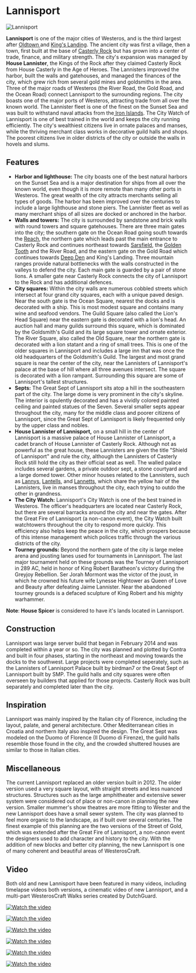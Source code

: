 

# Lannisport

<Image
  src="https://cdn.sanity.io/images/1as7cn02/production/f080285db9e2d2989ea159135147ad9a3a67ff18-1280x720.png?w=976&h=350&fit=crop&crop=center&auto=format"
  alt="Lannisport"
  width={976}
  height={350}
/>

<ProjectDetails
  floatRight
  region="Westerlands"
  house="House Lannister of Lannisport"
  type="City"
  status="Completed"
  warp="/warp lannisport"
  projectLead="Contra"
  dateStarted="January 29, 2014"
  dateCompleted="January 29, 2014"
/>

**Lannisport** is one of the major cities of Westeros, and is the third largest after [Oldtown ](https://westeroscraft.com/wiki/reach/oldtown)and [King's Landing](https://westeroscraft.com/wiki/crownlands/kings-landing). The ancient city was first a village, then a town, first built at the base of [Casterly Rock](https://westeroscraft.com/wiki/westerlands/casterly-rock) but has grown into a center of trade, finance, and military strength. The city's expansion was managed by **House Lannister**, the Kings of the Rock after they claimed Casterly Rock from House Casterly in the Age of Heroes. The Lannisters improved the harbor, built the walls and gatehouses, and managed the finances of the city, which grew rich from several gold mines and goldsmiths in the area. Three of the major roads of Westeros (the River Road, the Gold Road, and the Ocean Road) connect Lannisport to the surrounding regions. The city boasts one of the major ports of Westeros, attracting trade from all over the known world. The Lannister fleet is one of the finest on the Sunset Sea and was built to withstand naval attacks from the[ Iron Islands](https://westeroscraft.com/wiki/iron-islands). The City Watch of Lannisport is one of best trained in the world and keeps the city running efficiently. The city's wealthiest citizens live in ornate palaces and manses, while the thriving merchant class works in decorative guild halls and shops. The poorest citizens live in older districts of the city or outside the walls in hovels and slums.

## Features

- **Harbor and lighthouse:** The city boasts one of the best natural harbors on the Sunset Sea and is a major destination for ships from all over the known world, even though it is more remote than many other ports in Westeros. The great wealth of the city attracts merchants selling all types of goods. The harbor has been improved over the centuries to include a large lighthouse and stone piers. The Lannister fleet as well as many merchant ships of all sizes are docked or anchored in the harbor.
- **Walls and towers:** The city is surrounded by sandstone and brick walls with round towers and square gatehouses. There are three main gates into the city; the southern gate on the Ocean Road going south towards the [Reach](https://westeroscraft.com/wiki/reach), the northern gate which leads past the main entrance to Casterly Rock and continues northeast towards [Sarsfield](https://westeroscraft.com/wiki/westerlands/sarsfield), the [Golden Tooth](https://westeroscraft.com/wiki/westerlands/golden-tooth) and the River Road, and the eastern gate on the Gold Road which continues towards [Deep Den](https://westeroscraft.com/wiki/westerlands/deep-den) and King's Landing. Three mountain ranges provide natural bottlenecks with the walls constructed in the valleys to defend the city. Each main gate is guarded by a pair of stone lions. A smaller gate near Casterly Rock connects the city of Lannisport to the Rock and has additional defences.
- **City squares:** Within the city walls are numerous cobbled streets which intersect at four grand city squares, each with a unique paved design. Near the south gate is the Ocean Square, nearest the docks and is decorated with a ship. This is most modest square and contains many wine and seafood vendors. The Guild Square (also called the Lion's Head Square) near the eastern gate is decorated with a lion's head. An auction hall and many guilds surround this square, which is dominated by the Goldsmith's Guild and its large square tower and ornate exterior. The River Square, also called the Old Square, near the northern gate is decorated with a lion statant and a ring of small trees. This is one of the older squares in Lannisport and includes a large inn that was once the old headquarters of the Goldsmith's Guild. The largest and most grand square is near the center of the city, near the Lannisters of Lannisport's palace at the base of hill where all three avenues intersect. The square is decorated with a lion rampant. Surrounding this square are some of Lannisport's tallest structures.
- **Septs:** The Great Sept of Lannisport sits atop a hill in the southeastern part of the city. The large dome is very prominent in the city's skyline. The interior is opulently decorated and has a vividly colored painted ceiling and painted statues of the Seven. Several smaller septs appear throughout the city, many for the middle class and poorer citizens of Lannisport, since the Great Sept of Lannisport is likely frequented only by the upper class and nobles.
- **House Lannister of Lannisport,** on a small hill in the center of Lannisport is a massive palace of House Lannister of Lannisport, a cadet branch of House Lannister of Casterly Rock. Although not as powerful as the great house, these Lannisters are given the title "Shield of Lannisport" and rule the city, although the Lannisters of Casterly Rock still hold the city as their official seat as well. The walled palace includes several gardens, a private outdoor sept, a stone courtyard and a large domed tower. Other minor houses related to the Lannisters, such as [Lannys](https://awoiaf.westeros.org/index.php/House_Lanny), [Lantells](https://awoiaf.westeros.org/index.php/House_Lantell), and [Lannetts](https://awoiaf.westeros.org/index.php/House_Lannett), which share the yellow hair of the Lannisters, live in manses throughout the city, each trying to outdo the other in grandness.
- **The City Watch:** Lannisport's City Watch is one of the best trained in Westeros. The officer's headquarters are located near Casterly Rock, but there are several barracks around the city and near the gates. After the Great Fire of Lannisport (a non-canon event), the City Watch built watchtowers throughout the city to respond more quickly. This efficiency also helps keep the peace in the city, which prospers because of this intense management which polices traffic through the various districts of the city.
- **Tourney grounds:** Beyond the northern gate of the city is large melee arena and jousting lanes used for tournaments in Lannisport. The last major tournament held on these grounds was the Tourney of Lannisport in 289 AC, held in honor of King Robert Baratheon's victory during the Greyjoy Rebellion. Ser Jorah Mormont was the victor of the joust, in which he crowned his future wife Lynesse Hightower as Queen of Love and Beauty after defeating Jaime Lannister. Near the abandoned tourney grounds is a defaced sculpture of King Robert and his mighty warhammer.

**Note**: **House Spicer** is considered to have it's lands located in Lannisport.

## Construction

Lannisport was large server build that began in February 2014 and was completed within a year or so. The city was planned and plotted by Contra and built in four phases, starting in the northeast and moving towards the docks to the southwest. Large projects were completed seperately, such as the Lannisters of Lannisport Palace built by birdman7 or the Great Sept of Lannisport built by SMP. The guild halls and city squares were often overseen by builders that applied for those projects. Casterly Rock was built separately and completed later than the city.

## Inspiration

Lannisport was mainly inspired by the Italian city of Florence, including the layout, palate, and general architecture. Other Mediterranean cities in Croatia and northern Italy also inspired the design. The Great Sept was modeled on the Duomo of Florence (Il Duomo di Firenze), the guild halls resemble those found in the city, and the crowded shuttered houses are similar to those in Italian cities.

## Miscellaneous

The current Lannisport replaced an older version built in 2012. The older version used a very square layout, with straight streets and less nuanced structures. Structures such as the large amphitheater and extensive sewer system were considered out of place or non-canon in planning the new version. Smaller mummer's show theatres are more fitting to Wester and the new Lannisport does have a small sewer system. The city was planned to feel more organic to the landscape, as if built over several centuries. The finest example of this planning are the two versions of the Street of Gold, which was extended after the Great Fire of Lannisport, a non-canon event the designers used to add character and history to the city. With the addition of new blocks and better city planning, the new Lannisport is one of many coherent and beautiful areas of WesterosCraft.

## Video

Both old and new Lannisport have been featured in many videos, including timelapse videos both versions, a cinematic video of new Lannisport, and a multi-part WesterosCraft Walks series created by DutchGuard.

[![Watch the video](https://img.youtube.com/vi/6QeWF7DuWNU/0.jpg)](https://www.youtube.com/embed/6QeWF7DuWNU)

[![Watch the video](https://img.youtube.com/vi/6sbAvdygEss/0.jpg)](https://www.youtube.com/embed/6sbAvdygEss)

[![Watch the video](https://img.youtube.com/vi/qjPGy9zvKQQ/0.jpg)](https://www.youtube.com/embed/qjPGy9zvKQQ)

[![Watch the video](https://img.youtube.com/vi/XfXpk4ExFEI/0.jpg)](https://www.youtube.com/embed/XfXpk4ExFEI)

[![Watch the video](https://img.youtube.com/vi/cVWeZpSceCc/0.jpg)](https://www.youtube.com/embed/cVWeZpSceCc)

[![Watch the video](https://img.youtube.com/vi/QtSUu_A6xWw/0.jpg)](https://www.youtube.com/embed/QtSUu_A6xWw)

